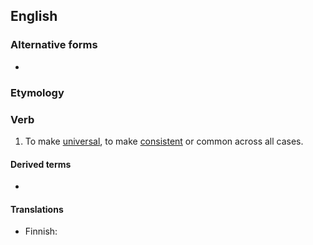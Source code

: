 ==English==

===Alternative forms===
* {{l|en|universalise}}

===Etymology===
{{suffix|universal|ize|lang=en}}

===Verb===
{{en-verb|universaliz}}

# {{lb|en|transitive}} To make [[universal]], to make [[consistent]] or common across all cases.

====Derived terms====
* {{l|en|universalizable}}

====Translations====
{{trans-top|to make universal}}
* Finnish: {{t+|fi|yleistää}}
{{trans-mid}}
{{trans-bottom}}